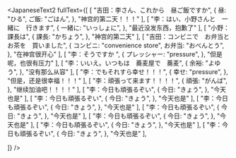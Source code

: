 
# 

<JapaneseText2
fullText={[
    [
        "吉田：李さん、これから　昼ご飯ですか",
        {
            昼: "ひる",
            ご飯: "ごはん",
        },
        "神宫的第二天！！！"
    ],
    [
        "李：はい、小野さんと　一緒に　行きます",
        {
            一緒に: "いっしょに",
        },
        "最近没发东西，抱歉了"
    ],
    [
        "小野：課長は",
        {
            課長: "かちょう",
        },
        "神宫的第二天"
    ],
    [
        "吉田：コンビニで　お弁当と　お茶を　買いました",
        {
            コンビニ: "convenience store",
            お弁当: "おべんとう",
        },
        "在神宫很开心"
    ],
    [
        "李：そうですか ",
        {
            プレッシャー: "pressure",
        },
        "但是呢，也很有压力"
    ],
    [
        "李：いいえ。いつもは　蕎麦屋で　蕎麦",
        {
            余裕: "よゆう",
        },
        "没有那么从容"
    ],
    [
        "李：でもそれすら幸せ！！！",
        {
            幸せ: "pressure",
        },
        "但是，还是很幸福！！！"
    ], 
    [
        "李：頑張って来ます！！！！",
        {
            頑張: "がんば",
        },
        "继续加油吧！！！！"
    ],
    [
        "李：今日も頑張るぞい",
        {
            今日: "きょう",
        },
        "今天也是"
    ],
    [
        "李：今日も頑張るぞい",
        {
            今日: "きょう",
        },
        "今天也是"
    ],
    [
        "李：今日も頑張るぞい",
        {
            今日: "きょう",
        },
        "今天也是"
    ],
    [
        "李：今日も頑張るぞい",
        {
            今日: "きょう",
        },
        "今天也是"
    ],
    [
        "李：今日も頑張るぞい",
        {
            今日: "きょう",
        },
        "今天也是"
    ],
    [
        "李：今日も頑張るぞい",
        {
            今日: "きょう",
        },
        "今天也是"
    ],
    [
        "李：今日も頑張るぞい",
        {
            今日: "きょう",
        },
        "今天也是"
    ],
    
]}
/>